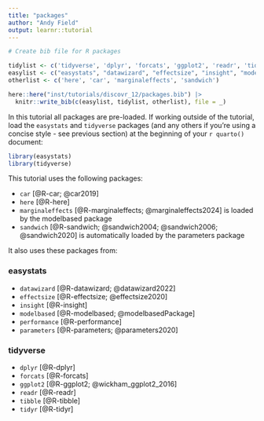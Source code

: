 ```yaml
---
title: "packages"
author: "Andy Field"
output: learnr::tutorial
---
```


```r
# Create bib file for R packages

tidylist <- c('tidyverse', 'dplyr', 'forcats', 'ggplot2', 'readr', 'tidyr', 'tibble')
easylist <- c("easystats", "datawizard", "effectsize", "insight", "modelbased", "performance", "parameters")
otherlist <- c('here', 'car', 'marginaleffects', 'sandwich')

here::here("inst/tutorials/discovr_12/packages.bib") |>
  knitr::write_bib(c(easylist, tidylist, otherlist), file = _)
```

In this tutorial all packages are pre-loaded. If working outside of the tutorial, load the `easystats` and `tidyverse` packages (and any others if you're using a concise style - see previous section) at the beginning of your `r quarto()` document:

```r
library(easystats)
library(tidyverse)
```

This tutorial uses the following packages:

- `car` [@R-car; @car2019]
- `here` [@R-here]
- `marginaleffects` [@R-marginaleffects; @marginaleffects2024] is loaded by the [modelbased]{.pkg} package
- `sandwich` [@R-sandwich; @sandwich2004; @sandwich2006; @sandwich2020] is automatically loaded by the [parameters]{.pkg} package

It also uses these packages from:

### easystats

- `datawizard` [@R-datawizard; @datawizard2022]
- `effectsize` [@R-effectsize; @effectsize2020]
- `insight` [@R-insight]
- `modelbased` [@R-modelbased; @modelbasedPackage]
- `performance` [@R-performance]
- `parameters` [@R-parameters; @parameters2020]
 
### tidyverse 
 
- `dplyr` [@R-dplyr]
- `forcats` [@R-forcats]
- `ggplot2` [@R-ggplot2; @wickham_ggplot2_2016]
- `readr` [@R-readr]
- `tibble` [@R-tibble]
- `tidyr` [@R-tidyr]
